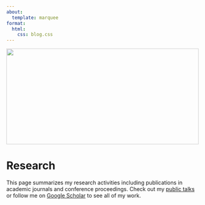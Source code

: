 ```yaml
---
about:
  template: marquee
format:
  html:
    css: blog.css
---
```

```{=html}
<div class="container">
  <div style="width:100%;height:0; padding-top:50%;position:relative;">
    <img src="img/reading.jpeg" style="width:100%; opacity:0.8; position:absolute; top:0; left:0">
  </div>  
  <div class="content">
    <h1>Research</h1>
    <p><span class="cover-desc" style="color:var(--page-desc-color)">This page summarizes my research activities including publications in academic journals and conference proceedings. Check out my <a href="http://kozodoi.me/talks">public talks</a> or follow me on <a href="https://scholar.google.com/citations?hl=en&amp;authuser=1&amp;user=58tMuD0AAAAJ">Google Scholar</a> to see all of my work.</span></p>
  </div>
</div>
```
<!--
listing:
  - id: articles
    contents: "publications/*.qmd"
    template: ./ejs/article.ejs
    categories: true
    sort:
      - "year desc"
      - "title"
    sort-ui: [title,author,publication,year]
    filter-ui: [title,author,publication,year]
    page-size: 10
    field-display-names: 
      publication: "Publication"
      year: "Year"
:::{#articles}
:::
-->
